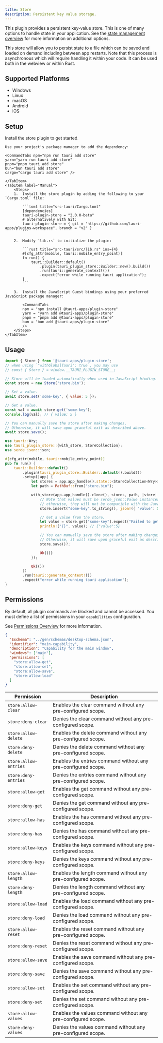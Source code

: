 ```yaml
---
title: Store
description: Persistent key value storage.
---
```



<PluginLinks plugin="store" />

This plugin provides a persistent key-value store. This is one of many options to handle state in your application. See the [state management overview](develop/state-management) for more information on additional options.

This store will allow you to persist state to a file which can be saved and loaded on demand including between app restarts. Note that this process is asynchronous which will require handling it within your code. It can be used both in the webview or within Rust.

## Supported Platforms

- Windows
- Linux
- macOS
- Android
- iOS

## Setup

Install the store plugin to get started.

<Tabs>
    <TabItem label="Automatic">

    Use your project's package manager to add the dependency:

    <CommandTabs npm="npm run tauri add store"
    yarn="yarn run tauri add store"
    pnpm="pnpm tauri add store"
    bun="bun tauri add store"
    cargo="cargo tauri add store" />

    </TabItem>
    <TabItem label="Manual">
        <Steps>
        1.  Install the store plugin by adding the following to your `Cargo.toml` file:

            ```toml title="src-tauri/Cargo.toml"
            [dependencies]
            tauri-plugin-store = "2.0.0-beta"
            # alternatively with Git:
            tauri-plugin-store = { git = "https://github.com/tauri-apps/plugins-workspace", branch = "v2" }
            ```

        2.  Modify `lib.rs` to initialize the plugin:

            ```rust title="src-tauri/src/lib.rs" ins={4}
            #[cfg_attr(mobile, tauri::mobile_entry_point)]
            fn run() {
                tauri::Builder::default()
                    .plugin(tauri_plugin_store::Builder::new().build())
                    .run(tauri::generate_context!())
                    .expect("error while running tauri application");
            }
            ```

        3.  Install the JavaScript Guest bindings using your preferred JavaScript package manager:

            <CommandTabs
            npm = "npm install @tauri-apps/plugin-store"
            yarn = "yarn add @tauri-apps/plugin-store"
            pnpm = "pnpm add @tauri-apps/plugin-store"
            bun = "bun add @tauri-apps/plugin-store"
            />
        </Steps>
    </TabItem>

</Tabs>

## Usage

<Tabs>
<TabItem label="JavaScript">

```js
import { Store } from '@tauri-apps/plugin-store';
// when using `"withGlobalTauri": true`, you may use
// const { Store } = window.__TAURI_PLUGIN_STORE__;

// Store will be loaded automatically when used in JavaScript binding.
const store = new Store('store.bin');

// Set a value.
await store.set('some-key', { value: 5 });

// Get a value.
const val = await store.get('some-key');
console.log(val); // { value: 5 }

// You can manually save the store after making changes.
// Otherwise, it will save upon graceful exit as described above.
await store.save();
```

</TabItem>
<TabItem label="Rust">

```rust title="src-tauri/src/lib.rs"
use tauri::Wry;
use tauri_plugin_store::{with_store, StoreCollection};
use serde_json::json;

#[cfg_attr(mobile, tauri::mobile_entry_point)]
pub fn run() {
    tauri::Builder::default()
        .plugin(tauri_plugin_store::Builder::default().build())
        .setup(|app| {
            let stores = app.app_handle().state::<StoreCollection<Wry>>();
            let path = PathBuf::from("store.bin");

            with_store(app.app_handle().clone(), stores, path, |store| {
                // Note that values must be serde_json::Value instances,
                // otherwise, they will not be compatible with the JavaScript bindings.
                store.insert("some-key".to_string(), json!({ "value": 5 }))?;

                // Get a value from the store.
                let value = store.get("some-key").expect("Failed to get value from store");
                println!("{}", value); // {"value":5}

                // You can manually save the store after making changes.
                // Otherwise, it will save upon graceful exit as described above.
                store.save()?;

                Ok(())
            });

            Ok(())
        })
        .run(tauri::generate_context!())
        .expect("error while running tauri application");
}
```

</TabItem>
</Tabs>

## Permissions

By default, all plugin commands are blocked and cannot be accessed. You must define a list of permissions in your `capabilities` configuration.

See [Permissions Overview](/security/permissions/) for more information.

```json title="src-tauri/capabilities/main.json" ins={6-11}
{
  "$schema": "../gen/schemas/desktop-schema.json",
  "identifier": "main-capability",
  "description": "Capability for the main window",
  "windows": ["main"],
  "permissions": [
    "store:allow-get",
    "store:allow-set",
    "store:allow-save",
    "store:allow-load"
  ]
}
```

| Permission            | Description                                                   |
| --------------------- | ------------------------------------------------------------- |
| `store:allow-clear`   | Enables the clear command without any pre-configured scope.   |
| `store:deny-clear`    | Denies the clear command without any pre-configured scope.    |
| `store:allow-delete`  | Enables the delete command without any pre-configured scope.  |
| `store:deny-delete`   | Denies the delete command without any pre-configured scope.   |
| `store:allow-entries` | Enables the entries command without any pre-configured scope. |
| `store:deny-entries`  | Denies the entries command without any pre-configured scope.  |
| `store:allow-get`     | Enables the get command without any pre-configured scope.     |
| `store:deny-get`      | Denies the get command without any pre-configured scope.      |
| `store:allow-has`     | Enables the has command without any pre-configured scope.     |
| `store:deny-has`      | Denies the has command without any pre-configured scope.      |
| `store:allow-keys`    | Enables the keys command without any pre-configured scope.    |
| `store:deny-keys`     | Denies the keys command without any pre-configured scope.     |
| `store:allow-length`  | Enables the length command without any pre-configured scope.  |
| `store:deny-length`   | Denies the length command without any pre-configured scope.   |
| `store:allow-load`    | Enables the load command without any pre-configured scope.    |
| `store:deny-load`     | Denies the load command without any pre-configured scope.     |
| `store:allow-reset`   | Enables the reset command without any pre-configured scope.   |
| `store:deny-reset`    | Denies the reset command without any pre-configured scope.    |
| `store:allow-save`    | Enables the save command without any pre-configured scope.    |
| `store:deny-save`     | Denies the save command without any pre-configured scope.     |
| `store:allow-set`     | Enables the set command without any pre-configured scope.     |
| `store:deny-set`      | Denies the set command without any pre-configured scope.      |
| `store:allow-values`  | Enables the values command without any pre-configured scope.  |
| `store:deny-values`   | Denies the values command without any pre-configured scope.   |
